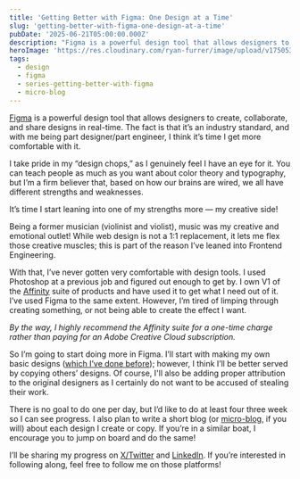 ```yaml
---
title: 'Getting Better with Figma: One Design at a Time'
slug: 'getting-better-with-figma-one-design-at-a-time'
pubDate: '2025-06-21T05:00:00.000Z'
description: "Figma is a powerful design tool that allows designers to create, collaborate, and share designs in real-time. The fact is that it's an industry standard, and with me being part designer/part engineer, I think it's time I get more comfortable with it."
heroImage: 'https://res.cloudinary.com/ryan-furrer/image/upload/v1750533411/figma_16x9_4k_a0ubaa.svg'
tags:
  - design
  - figma
  - series-getting-better-with-figma
  - micro-blog
---
```


[Figma](https://www.figma.com/) is a powerful design tool that allows designers to create, collaborate, and share designs in real-time. The fact is that it’s an industry standard, and with me being part designer/part engineer, I think it’s time I get more comfortable with it.

I take pride in my “design chops,” as I genuinely feel I have an eye for it. You can teach people as much as you want about color theory and typography, but I’m a firm believer that, based on how our brains are wired, we all have different strengths and weaknesses.

It’s time I start leaning into one of my strengths more — my creative side!

Being a former musician (violinist and violist), music was my creative and emotional outlet! While web design is not a 1:1 replacement, it lets me flex those creative muscles; this is part of the reason I’ve leaned into Frontend Engineering.

With that, I’ve never gotten very comfortable with design tools. I used Photoshop at a previous job and figured out enough to get by. I own V1 of the [Affinity](https://affinity.serif.com/en-us/) suite of products and have used it to get what I need out of it. I’ve used Figma to the same extent. However, I’m tired of limping through creating something, or not being able to create the effect I want.

_By the way, I highly recommend the Affinity suite for a one-time charge rather than paying for an Adobe Creative Cloud subscription._

So I’m going to start doing more in Figma. I’ll start with making my own basic designs ([which I’ve done before](https://www.linkedin.com/posts/ryanfurrer_having-more-fun-designing-and-building-little-activity-7278527710103044097-5arY?utm_source=share&utm_medium=member_desktop&rcm=ACoAAAxkbt8BdtGKTDdccGhGoGLVCqC4OrBvOHU)); however, I think I’ll be better served by copying others’ designs. Of course, I'll also be adding proper attribution to the original designers as I certainly do not want to be accused of stealing their work.

There is no goal to do one per day, but I’d like to do at least four three week so I can see progress. I also plan to write a short blog (or [micro-blog](/tags/micro-blog), if you will) about each design I create or copy. If you’re in a similar boat, I encourage you to jump on board and do the same!

I’ll be sharing my progress on [X/Twitter](https://x.com/ryandotfurrer) and [LinkedIn](https://www.linkedin.com/in/ryanfurrer/). If you’re interested in following along, feel free to follow me on those platforms!
